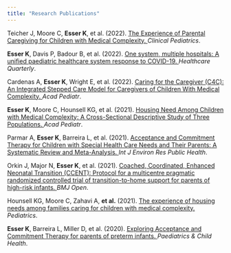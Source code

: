 ```yaml
---
title: "Research Publications"
---
```


Teicher J, Moore C, **Esser K**, et al. (2022). <a href="https://journals.sagepub.com/doi/10.1177/00099228221142102"> The Experience of Parental Caregiving for Children with Medical Complexity. </a> *Clinical Pediatrics*.

**Esser K**, Davis P, Badour B, et al. (2022). <a href="https://www.longwoods.com/content/27017/healthcare-quarterly/one-system-multiple-hospitals-a-unified-paediatric-healthcare-system-response-to-the-covid-19-pand"> One system, multiple hospitals: A unified paediatric healthcare system response to COVID-19. </a> *Healthcare Quarterly*.

Cardenas A, **Esser K**, Wright E, et al. (2022). <a href="https://www.sciencedirect.com/science/article/pii/S1876285922002911"> Caring for the Caregiver (C4C): An Integrated Stepped Care Model for Caregivers of Children With Medical Complexity. </a>  *Acad Pediatr*.

**Esser K**, Moore C, Hounsell KG, et al. (2021). <a href="https://www.sciencedirect.com/science/article/pii/S1876285921004599"> Housing Need Among Children with Medical Complexity: A Cross-Sectional Descriptive Study of Three Populations. </a>  *Acad Pediatr*.

Parmar A, **Esser K**, Barreira L, et al. (2021). <a href="https://www.ncbi.nlm.nih.gov/pmc/articles/PMC8345967/"> Acceptance and Commitment Therapy for Children with Special Health Care Needs and Their Parents: A Systematic Review and Meta-Analysis. </a> *Int J Environ Res Public Health*.

Orkin J, Major N, **Esser K**, et al. (2021). <a href="https://bmjopen.bmj.com/content/11/7/e046706.long"> Coached, Coordinated, Enhanced Neonatal Transition (CCENT): Protocol for a multicentre pragmatic randomized controlled trial of transition-to-home support for parents of high-risk infants. </a>  *BMJ Open*.

Hounsell KG, Moore C, Zahavi A, **et al.** (2021). <a href="https://publications.aap.org/pediatrics/article/148/1/e2020018937/179944/The-Experience-of-Housing-Needs-Among-Families"> The experience of housing needs among families caring for children with medical complexity. </a>  *Pediatrics*.

**Esser K**, Barreira L, Miller D, et al. (2020). <a href="https://www.ncbi.nlm.nih.gov/pmc/articles/PMC7850279/"> Exploring Acceptance and Commitment Therapy for parents of preterm infants. </a> *Paediatrics & Child Health*.
